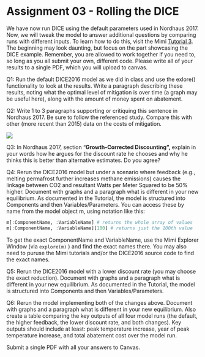 # Assignment 03 - Rolling the DICE

We have now run DICE using the default parameters used in Nordhaus 2017. Now, we will tweak the model to answer additional questions by comparing runs with different inputs. To learn how to do this, visit the Mimi [Tutorial 3](https://www.mimiframework.org/Mimi.jl/stable/tutorials/tutorial_3/). The beginning may look daunting, but focus on the part showcasing the DICE example. Remember, you are allowed to work together if you need to, so long as you all submit your own, different code. Please write all of your results to a single PDF, which you will upload to canvas.

Q1: Run the default DICE2016 model as we did in class and use the exlore() functionality to look at the results. Write a paragraph describing these results, noting what the optimal level of mitigation is over time (a graph may be useful here), along with the amount of money spent on abatement.

Q2: Write 1 to 3 paragraphs supporting or critiquing this sentence in Nordhaus 2017. Be sure to follow the referenced study. Compare this with other (more recent than 2015) data on the costs of mitigation.

![](images/paste-1.png)

Q3: In Nordhaus 2017, section "**Growth-Corrected Discounting",** explain in your words how he argues for the discount rate he chooses and why he thinks this is better than alternative estimates. Do you agree?

Q4: Rerun the DICE2016 model but under a scenario where feedback (e.g., melting permafrost further increases methane emissions) causes the linkage between CO2 and resultant Watts per Meter Squared to be 50% higher. Document with graphs and a paragraph what is different in your new equilibrium. As documented in the Tutorial, the model is structured into Components and then Variables/Parameters. You can access these by name from the model object m, using notation like this:


```julia
m[:ComponentName, :VariableName] # returns the whole array of values
m[:ComponentName, :VariableName][100] # returns just the 100th value
```

To get the exact ComponentName and VariableName, use the Mimi Explorer Window (via `explore(m)` ) and find the exact names there. You may also need to puruse the Mimi tutorials and/or the DICE2016 source code to find the exact names.

Q5: Rerun the DICE2016 model with a lower discount rate (you may choose the exact reduction). Document with graphs and a paragraph what is different in your new equilibrium. As documented in the Tutorial, the model is structured into Components and then Variables/Parameters. 

Q6: Rerun the model implementing both of the changes above. Document with graphs and a paragraph what is different in your new equilibrium. Also create a table comparing the key outputs of all four model runs (the default, the higher feedback, the lower discount rate, and both changes). Key outputs should include at least: peak temperature increase, year of peak temperature increase, and total abatement cost over the model run.

Submit a single PDF with all your answers to Canvas.

